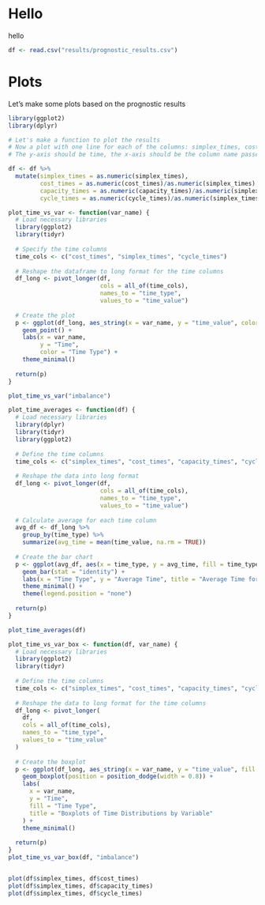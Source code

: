 # Hello
hello
```r
df <- read.csv("results/prognostic_results.csv")
```


# Plots 
Let's make some plots based on the prognostic results

```r
library(ggplot2)
library(dplyr)

# Let's make a function to plot the results
# Now a plot with one line for each of the columns: simplex_times, cost_times, capacity_times, cycle_times.
# The y-axis should be time, the x-axis should be the column name passed in

df <- df %>% 
  mutate(simplex_times = as.numeric(simplex_times),
         cost_times = as.numeric(cost_times)/as.numeric(simplex_times),
         capacity_times = as.numeric(capacity_times)/as.numeric(simplex_times),
         cycle_times = as.numeric(cycle_times)/as.numeric(simplex_times))

plot_time_vs_var <- function(var_name) {
  # Load necessary libraries
  library(ggplot2)
  library(tidyr)
  
  # Specify the time columns
  time_cols <- c("cost_times", "simplex_times", "cycle_times")
  
  # Reshape the dataframe to long format for the time columns
  df_long <- pivot_longer(df, 
                          cols = all_of(time_cols), 
                          names_to = "time_type", 
                          values_to = "time_value")
  
  # Create the plot
  p <- ggplot(df_long, aes_string(x = var_name, y = "time_value", color = "time_type")) +
    geom_point() +
    labs(x = var_name, 
         y = "Time", 
         color = "Time Type") +
    theme_minimal()
  
  return(p)
}

plot_time_vs_var("imbalance")
```

```r
plot_time_averages <- function(df) {
  # Load necessary libraries
  library(dplyr)
  library(tidyr)
  library(ggplot2)
  
  # Define the time columns
  time_cols <- c("simplex_times", "cost_times", "capacity_times", "cycle_times")
  
  # Reshape the data into long format
  df_long <- pivot_longer(df, 
                          cols = all_of(time_cols), 
                          names_to = "time_type", 
                          values_to = "time_value")
  
  # Calculate average for each time column
  avg_df <- df_long %>%
    group_by(time_type) %>%
    summarize(avg_time = mean(time_value, na.rm = TRUE))
  
  # Create the bar chart
  p <- ggplot(avg_df, aes(x = time_type, y = avg_time, fill = time_type)) +
    geom_bar(stat = "identity") +
    labs(x = "Time Type", y = "Average Time", title = "Average Time for Each Type") +
    theme_minimal() +
    theme(legend.position = "none")
  
  return(p)
}

plot_time_averages(df)
```


```r
plot_time_vs_var_box <- function(df, var_name) {
  # Load necessary libraries
  library(ggplot2)
  library(tidyr)
  
  # Define the time columns
  time_cols <- c("simplex_times", "cost_times", "capacity_times", "cycle_times")
  
  # Reshape the data to long format for the time columns
  df_long <- pivot_longer(
    df,
    cols = all_of(time_cols),
    names_to = "time_type",
    values_to = "time_value"
  )
  
  # Create the boxplot
  p <- ggplot(df_long, aes_string(x = var_name, y = "time_value", fill = "time_type")) +
    geom_boxplot(position = position_dodge(width = 0.8)) +
    labs(
      x = var_name,
      y = "Time",
      fill = "Time Type",
      title = "Boxplots of Time Distributions by Variable"
    ) +
    theme_minimal()
  
  return(p)
}
plot_time_vs_var_box(df, "imbalance")


plot(df$simplex_times, df$cost_times)
plot(df$simplex_times, df$capacity_times)
plot(df$simplex_times, df$cycle_times)
```